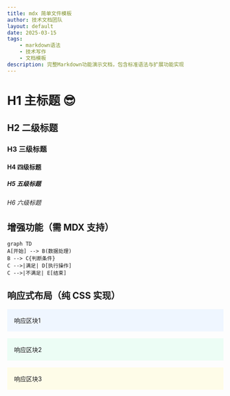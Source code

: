 ```yaml
---
title: mdx 简单文件模板
author: 技术文档团队
layout: default
date: 2025-03-15
tags:
    - markdown语法
    - 技术写作
    - 文档模板
description: 完整Markdown功能演示文档，包含标准语法与扩展功能实现
---
```


# H1 主标题 😎

## H2 二级标题

### H3 三级标题

#### H4 四级标题

##### H5 五级标题

###### H6 六级标题

## 增强功能（需 MDX 支持）

```mermaid
graph TD
A[开始] --> B(数据处理)
B --> C{判断条件}
C -->|满足| D[执行操作]
C -->|不满足| E[结束]
```

## 响应式布局（纯 CSS 实现）

<div
    style='
    display: grid;
    grid-template-columns: repeat(1, 1fr);
    gap: 1rem;
    margin-top: 1rem;
    @media (min-width: 768px) {
        grid-template-columns: repeat(3, 1fr);
    }
'
>
    <div style='padding: 1rem; background-color: #eff6ff'>响应区块1</div>
    <div style='padding: 1rem; background-color: #ecfdf5'>响应区块2</div>
    <div style='padding: 1rem; background-color: #fefce8'>响应区块3</div>
</div>
